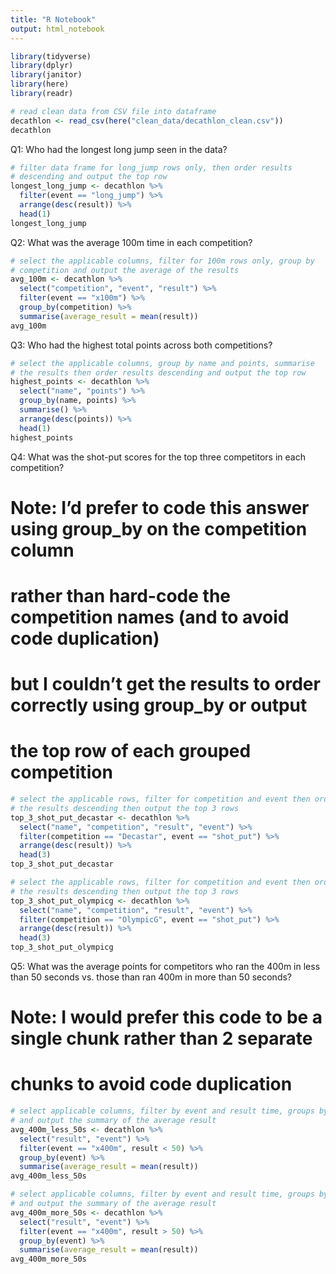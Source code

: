 ```yaml
---
title: "R Notebook"
output: html_notebook
---
```


```r
library(tidyverse)
library(dplyr)
library(janitor)
library(here)
library(readr)
```

```r
# read clean data from CSV file into dataframe
decathlon <- read_csv(here("clean_data/decathlon_clean.csv"))
decathlon
```

Q1: Who had the longest long jump seen in the data?

```r
# filter data frame for long_jump rows only, then order results
# descending and output the top row
longest_long_jump <- decathlon %>%
  filter(event == "long_jump") %>%
  arrange(desc(result)) %>%
  head(1)
longest_long_jump
```

Q2: What was the average 100m time in each competition?

```r
# select the applicable columns, filter for 100m rows only, group by
# competition and output the average of the results 
avg_100m <- decathlon %>%
  select("competition", "event", "result") %>%
  filter(event == "x100m") %>%
  group_by(competition) %>%
  summarise(average_result = mean(result))
avg_100m
```

Q3: Who had the highest total points across both competitions?

```r
# select the applicable columns, group by name and points, summarise
# the results then order results descending and output the top row
highest_points <- decathlon %>%
  select("name", "points") %>%
  group_by(name, points) %>%
  summarise() %>%
  arrange(desc(points)) %>%
  head(1)
highest_points
```

Q4: What was the shot-put scores for the top three competitors in each competition?

# Note: I'd prefer to code this answer using group_by on the competition column
# rather than hard-code the competition names (and to avoid code duplication)
# but I couldn't get the results to order correctly using group_by or output
# the top row of each grouped competition

```r
# select the applicable rows, filter for competition and event then order
# the results descending then output the top 3 rows
top_3_shot_put_decastar <- decathlon %>%
  select("name", "competition", "result", "event") %>%
  filter(competition == "Decastar", event == "shot_put") %>%
  arrange(desc(result)) %>%
  head(3)
top_3_shot_put_decastar
```

```r
# select the applicable rows, filter for competition and event then order
# the results descending then output the top 3 rows
top_3_shot_put_olympicg <- decathlon %>%
  select("name", "competition", "result", "event") %>%
  filter(competition == "OlympicG", event == "shot_put") %>%
  arrange(desc(result)) %>%
  head(3)
top_3_shot_put_olympicg
```

Q5: What was the average points for competitors who ran the 400m in less than 50 seconds vs. those than ran 400m in more than 50 seconds?

# Note: I would prefer this code to be a single chunk rather than 2 separate
# chunks to avoid code duplication

```r
# select applicable columns, filter by event and result time, groups by event
# and output the summary of the average result
avg_400m_less_50s <- decathlon %>%
  select("result", "event") %>%
  filter(event == "x400m", result < 50) %>%
  group_by(event) %>%
  summarise(average_result = mean(result))
avg_400m_less_50s
```

```r
# select applicable columns, filter by event and result time, groups by event
# and output the summary of the average result
avg_400m_more_50s <- decathlon %>%
  select("result", "event") %>%
  filter(event == "x400m", result > 50) %>%
  group_by(event) %>%
  summarise(average_result = mean(result))
avg_400m_more_50s
```
